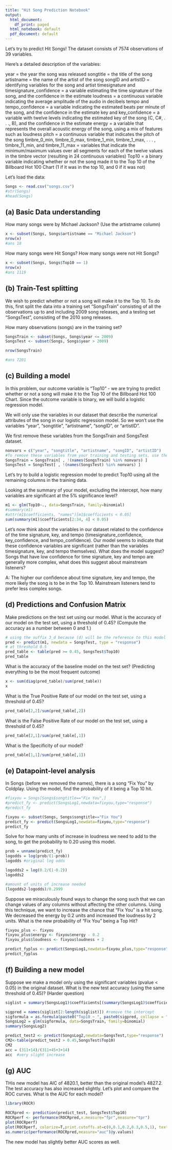 ```yaml
---
title: "Hit Song Prediction Notebook"
output:
  html_document:
    df_print: paged
  html_notebook: default
  pdf_document: default
---
```


Let's try to predict Hit Songs!
The dataset consists of 7574 observations of 39 variables. 

Here's a detailed description of the variables:

year = the year the song was released
songtitle = the title of the song
artistname = the name of the artist of the song
songID and artistID = identifying variables for the song and artist
timesignature and timesignature_confidence = a variable estimating the time signature of the song, and the confidence in the estimate
loudness = a continuous variable indicating the average amplitude of the audio in decibels
tempo and tempo_confidence = a variable indicating the estimated beats per minute of the song, and the confidence in the estimate
key and key_confidence = a variable with twelve levels indicating the estimated key of the song (C, C#, . . ., B), and the confidence in the estimate
energy = a variable that represents the overall acoustic energy of the song, using a mix of features such as loudness
pitch = a continuous variable that indicates the pitch of the song
timbre_0_min, timbre_0_max, timbre_1_min, timbre_1_max, . . . , timbre_11_min, and timbre_11_max = variables that indicate the minimum/maximum values over all segments for each of the twelve values in the timbre vector (resulting in 24 continuous variables)
Top10 = a binary variable indicating whether or not the song made it to the Top 10 of the Billboard Hot 100 Chart (1 if it was in the top 10, and 0 if it was not)

Let's load the data:
```r
Songs <- read.csv("songs.csv")
#str(Songs)
#head(Songs)
```

## (a) Basic Data understanding

How many songs were by Michael Jackson? (Use the artistname column)

```r
x <- subset(Songs, Songs$artistname == "Michael Jackson")
nrow(x)
#ans 18
```

How many songs were Hit Songs? How many songs were not Hit Songs?

```r
x <- subset(Songs, Songs$Top10 == 1)
nrow(x)
#ans 1119
```

## (b) Train-Test splitting

We wish to predict whether or not a song will make it to the Top 10. To do this, first split the data into a training set "SongsTrain" consisting of all the observations up to and including 2009 song releases, and a testing set "SongsTest", consisting of the 2010 song releases.

How many observations (songs) are in the training set?

```r
SongsTrain <- subset(Songs, Songs$year <= 2009)
SongsTest <- subset(Songs, Songs$year > 2009)

nrow(SongsTrain)

#ans 7201
```

## (c) Building a model

In this problem, our outcome variable is "Top10" - we are trying to predict whether or not a song will make it to the Top 10 of the Billboard Hot 100 Chart. Since the outcome variable is binary, we will build a logistic regression model.

We will only use the variables in our dataset that describe the numerical attributes of the song in our logistic regression model. So we won't use the variables "year", "songtitle", "artistname", "songID", or "artistID".

We first remove these variables from the SongsTrain and SongsTest dataset.

```r
nonvars = c("year", "songtitle", "artistname", "songID", "artistID")
#To remove these variables from your training and testing sets, use the neat command
SongsTrain = SongsTrain[ , !(names(SongsTrain) %in% nonvars) ]
SongsTest = SongsTest[ , !(names(SongsTest) %in% nonvars) ]
```

Let's try to build a logistic regression model to predict Top10 using all the remaining columns in the training data. 

Looking at the summary of your model, excluding the intercept, how many variables are significant at the 5% significance level?

```r
m1 <- glm(Top10~., data=SongsTrain, family=binomial)
#summary(m1)
#attr(m1$coefficients, "names")[m1$coefficients < 0.05]
sum(summary(m1)$coefficients[2:34, 4] < 0.05)
```

Let's now think about the variables in our dataset related to the confidence of the time signature, key, and tempo (timesignature_confidence, key_confidence, and tempo_confidence). Our model seems to indicate that these confidence variables are significant (rather than the variables timesignature, key, and tempo themselves). What does the model suggest? Songs that have low confidence for time signature, key and tempo are generally more complex, what does this suggest about mainstream listeners?

A: The higher our confidence about time signature, key and tempo, the more likely the song is to be in the Top 10.
Mainstream listeners tend to prefer less complex songs.

## (d) Predictions and Confusion Matrix

Make predictions on the test set using our model. What is the accuracy of our model on the test set, using a threshold of 0.45? (Compute the accuracy as a number between 0 and 1.)

```r
# using the suffix 3_d because (d) will be the reference to this model
pred <- predict(m1, newdata = SongsTest, type = "response")
# at threshold 0.5
pred_table <- table(pred >= 0.45, SongsTest$Top10)
pred_table

```

What is the accuracy of the baseline model on the test set? (Predicting everything to be the most frequent outcome)

```r
x <- sum(diag(pred_table)/sum(pred_table))
x
```

What is the True Positive Rate of our model on the test set, using a threshold of 0.45?

```r
pred_table[2,2]/sum(pred_table[,2])
```

What is the False Positive Rate of our model on the test set, using a threshold of 0.45?

```r
pred_table[2,1]/sum(pred_table[,1])
```

What is the Specificity of our model?

```r
pred_table[1,1]/sum(pred_table[,1])
```


## (e) Datapoint-level analysis

In Songs (before we removed the names), there is a song "Fix You" by Coldplay. Using the model, find the probability of it being a Top 10 hit.

```r
#fixyou = Songs[Songs$songtitle=="Fix You",]
#predict_fy <- predict(SongsLog1,newdata=fixyou,type="response")
#predict_fy

fixyou <- subset(Songs, Songs$songtitle=="Fix You")
predict_fy <- predict(SongsLog1,newdata=fixyou,type="response")
predict_fy
```

Solve for how many units of increase in loudness we need to add to the song, to get the probability to 0.20 using this model.

```r
prob = unname(predict_fy)
logodds = log(prob/(1-prob))
logodds #original log odds

logodds2 = log(0.2/(1-0.2))
logodds2

#amount of units of increase needed
(logodds2-logodds)/0.2999
```

Suppose we miraculously found ways to change the song such that we can change values of any columns without affecting the other columns. Using this technique, we want to increase the chance that "Fix You" is a hit song. We decreased the energy by 0.2 units and increased the loudness by 2 units. What is the new probability of "Fix You" being a Top Hit?

```r
fixyou_plus <- fixyou
fixyou_plus$energy <- fixyou$energy - 0.2
fixyou_plus$loudness <- fixyou$loudness + 2

predict_fyplus <- predict(SongsLog1,newdata=fixyou_plus,type="response")
predict_fyplus

```

## (f) Building a new model

Suppose we make a model only using the significant variables (pvalue < 0.05) in the original dataset. What is the new test accuracy (using the same threshold of 0.45)? (Harder question)

```r
siglist = summary(SongsLog1)$coefficients[(summary(SongsLog1)$coefficients[, 4] < 0.05), 4]

sigpred = names(siglist[2:length(siglist)]) #remove the intercept
sigformula = as.formula(paste0("Top10 ~ ", paste0(sigpred, collapse = " + ")))
SongsLog2 = glm(sigformula, data=SongsTrain, family=binomial)
summary(SongsLog2)

predict_test2 <- predict(SongsLog2,newdata=SongsTest,type="response")
CM2<-table(predict_test2 > 0.45,SongsTest$Top10)
CM2
acc = (311+14)/(311+45+3+14)
acc  #very slight increase
```

## (g) AUC

THis new model has AIC of 4820.1, better than the original model's 4827.2.
The test accuracy has also increased slightly.
Let's plot and compare the ROC curves. What is the AUC for each model?

```r
library(ROCR)

ROCRpred <- prediction(predict_test, SongsTest$Top10)
ROCRperf <- performance(ROCRpred,x.measure="fpr",measure="tpr")
plot(ROCRperf)
plot(ROCRperf, colorize=T,print.cutoffs.at=c(0,0.1,0.2,0.3,0.5,1), text.adj=c(-0.2,1.7))
as.numeric(performance(ROCRpred,measure="auc")@y.values)
```

The new model has slightly better AUC scores as well.
